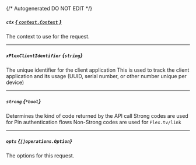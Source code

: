 {/* Autogenerated DO NOT EDIT  */}
##### `ctx` [*{ `context.Context` }*](https://pkg.go.dev/context#Context)
The context to use for the request.

---
##### `xPlexClientIdentifier` *{`string`}*
The unique identifier for the client application
This is used to track the client application and its usage
(UUID, serial number, or other number unique per device)


---
##### `strong` *{`*bool`}*
Determines the kind of code returned by the API call
Strong codes are used for Pin authentication flows
Non\-Strong codes are used for `Plex.tv/link`


---
##### `opts` *{`[]operations.Option`}*
The options for this request.

